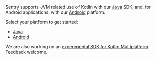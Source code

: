 Sentry supports JVM related use of Kotlin with our [Java](/platforms/java) SDK, and, for Android applications, with our [Android](/platforms/android) platform.

Select your platform to get started:

- [Java](/platforms/java)
- [Android](/platforms/android)

We are also working on an [experimental SDK for Kotlin Multiplatform](https://github.com/getsentry/sentry-kotlin-multiplatform). Feedback welcome.
